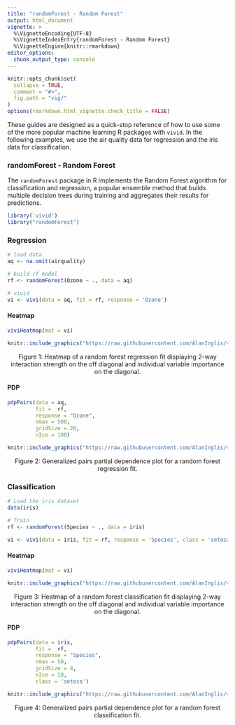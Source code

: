 ```yaml
---
title: "randomForest - Random Forest"
output: html_document
vignette: >
  %\VignetteEncoding{UTF-8}
  %\VignetteIndexEntry{randomForest - Random Forest}
  %\VignetteEngine{knitr::rmarkdown}
editor_options:
  chunk_output_type: console
---
```



```r
knitr::opts_chunk$set(
  collapse = TRUE,
  comment = "#>",
  fig.path = "vig/"
)
options(rmarkdown.html_vignette.check_title = FALSE)
```

<!-- avoid border around images -->
<style>
img {
  border: 0;
  }
</style>

These guides are designed as a quick-stop reference of how to use some of the more popular machine learning R packages with `vivid`.  In the following examples, we use the air quality data for regression and the iris data for classification. 

### randomForest - Random Forest

The `randomForest` package in R implements the Random Forest algorithm for classification and regression, a popular ensemble method that builds multiple decision trees during training and aggregates their results for predictions.

```r
library('vivid')
library("randomForest")
```



### Regression

```r
# load data
aq <- na.omit(airquality)

# build rf model
rf <- randomForest(Ozone ~ ., data = aq)

# vivid
vi <- vivi(data = aq, fit = rf, response = 'Ozone')
```



#### Heatmap
```r
viviHeatmap(mat = vi)
```

```r
knitr::include_graphics("https://raw.githubusercontent.com/AlanInglis/vivid/master/vignettes/vig/rf_r_heat-1.png")
```
<center>
<caption><span id="fig1:fig1">Figure 1: </span>Heatmap of a random forest regression fit displaying 2-way interaction strength on the off diagonal and individual variable importance on the diagonal.</caption>
</center>

#### PDP
```r
pdpPairs(data = aq, 
         fit =  rf, 
         response = "Ozone", 
         nmax = 500, 
         gridSize = 20,         
         nIce = 100)
```

```r
knitr::include_graphics("https://raw.githubusercontent.com/AlanInglis/vivid/master/vignettes/vig/rf_r_pdp-1.png")
```
<center>
<caption><span id="fig2:fig2">Figure 2: </span>Generalized pairs partial dependence plot for a random forest regression fit.</caption>
</center>


### Classification
```r

# Load the iris dataset
data(iris)

# Train 
rf <- randomForest(Species ~ ., data = iris)

vi <- vivi(data = iris, fit = rf, response = 'Species', class = 'setosa')
```


#### Heatmap
```r
viviHeatmap(mat = vi)
```

```r
knitr::include_graphics("https://raw.githubusercontent.com/AlanInglis/vivid/master/vignettes/vig/rf_c_heat-1.png")
```
<center>
<caption><span id="fig3:fig3">Figure 3: </span>Heatmap of a random forest classification fit displaying 2-way interaction strength on the off diagonal and individual variable importance on the diagonal.</caption>
  </center>

#### PDP
```r

pdpPairs(data = iris, 
         fit =  rf, 
         response = "Species", 
         nmax = 50, 
         gridSize = 4,         
         nIce = 10,
         class = 'setosa')
```

```r
knitr::include_graphics("https://raw.githubusercontent.com/AlanInglis/vivid/master/vignettes/vig/rf_c_pdp-1.png")
```
<center>
<caption><span id="fig4:fig4">Figure 4: </span>Generalized pairs partial dependence plot for a random forest classification fit.</caption>
</center>

